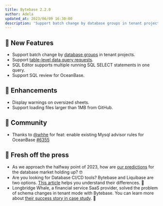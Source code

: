 ```yaml
---
title: Bytebase 2.2.0
author: Adela
updated_at: 2023/06/09 16:30:00
description: 'Support batch change by database groups in tenant projects; Support table-level data query requests; SQL Editor supports multiple running SQL SELECT statements in one query; Support SQL review for OceanBase.'
---
```



## 🚀 New Features

- Support batch change by [database groups](/change-database/batch-change/#change-databases-from-database-groups) in tenant projects.
- Support [table-level data query requests](/security/database-permission/query/#apply-for-querier-role-at-table-level).
- SQL Editor supports multiple running SQL SELECT statements in one query.
- Support SQL review for OceanBase.

## 🎄 Enhancements

- Display warnings on oversized sheets.
- Support loading files larger than 1MB from GitHub.

## 🎠 Community

- Thanks to [@whhe](https://github.com/whhe) for feat: enable existing Mysql advisor rules for OceanBase [#6355](https://github.com/bytebase/bytebase/pull/6355)

## 📰 Fresh off the press

- As we approach the halfway point of 2023, how are [our predictions](/blog/database-review-2022/) for the database market holding up? 🤓
- Are you looking for Database CI/CD tools? Bytebase and Liquibase are two options. [This article](/blog/bytebase-vs-liquibase/) helps you understand their differences. 👀
- Longbridge Whale, a financial service SaaS provider, solved the problem of schema changes in tenant mode with Bytebase. You can learn more about [their success story in case study](/blog/longbridge-case-study/). 🥳

<InstallUpgrade />
